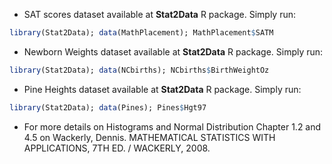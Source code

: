 - SAT scores dataset available at **Stat2Data** R package. Simply run:
```r
library(Stat2Data); data(MathPlacement); MathPlacement$SATM
```
- Newborn Weights dataset available at **Stat2Data** R package. Simply run:
```r
library(Stat2Data); data(NCbirths); NCbirths$BirthWeightOz
```
- Pine Heights dataset available at **Stat2Data** R package. Simply run:
```r
library(Stat2Data); data(Pines); Pines$Hgt97
```
- For more details on Histograms and Normal Distribution Chapter 1.2 and 4.5 on Wackerly, Dennis. MATHEMATICAL STATISTICS WITH APPLICATIONS, 7TH ED. / WACKERLY, 2008.
